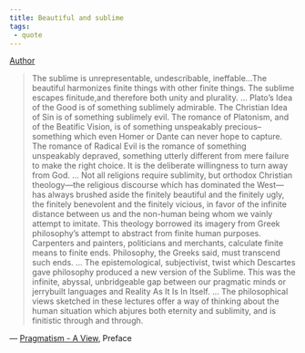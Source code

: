 ```yaml
---
title: Beautiful and sublime
tags:
 - quote
---
```


[Author](/docs/phil/people/Richard Rorty.html)

> The sublime is unrepresentable, undescribable, ineffable...The beautiful harmonizes finite things with other finite things. The sublime escapes finitude,and therefore both unity and plurality. 
> ...
> Plato's Idea of the Good is of something sublimely admirable. The Christian Idea of Sin is of something sublimely evil. The romance of Platonism, and of the Beatific Vision, is of something unspeakably precious--something which even Homer or Dante can never hope to capture. The romance of Radical Evil is the romance of something unspeakably depraved, something utterly different from mere failure to make the right choice. It is the deliberate willingness to turn away from God. 
> ...
> Not all religions require sublimity, but orthodox Christian theology—the religious discourse which has dominated the West—has always brushed aside the finitely beautiful and the finitely ugly, the finitely benevolent and the finitely vicious, in favor of the infinite distance between us and the non-human being whom we vainly attempt to imitate. This theology borrowed its imagery from Greek philosophy's attempt to abstract from finite human purposes. Carpenters and painters, politicians and merchants, calculate finite means to finite ends. Philosophy, the Greeks said, must transcend such ends. 
> ...
> The epistemological, subjectivist, twist which Descartes gave philosophy produced a new version of the Sublime. This was the infinite, abyssal, unbridgeable gap between our pragmatic minds or jerrybuilt languages and Reality As It Is In Itself.
> ...
> The philosophical views sketched in these lectures offer a way of thinking about the human situation which abjures both eternity and sublimity, and is finitistic through and through.

— [Pragmatism - A View](/docs/phil/works/Pragmatism - A View.html), Preface